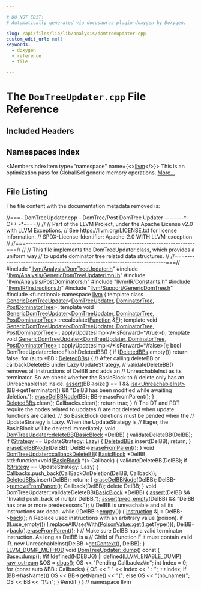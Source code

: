 ```yaml
---

# DO NOT EDIT!
# Automatically generated via docusaurus-plugin-doxygen by Doxygen.

slug: /api/files/lib/lib/analysis/domtreeupdater-cpp
custom_edit_url: null
keywords:
  - doxygen
  - reference
  - file

---
```





# The `DomTreeUpdater.cpp` File Reference

<DoxygenPage pluginConfig={pluginConfig}>



## Included Headers

<IncludesList>
<IncludesListItem
  filePath="llvm/Analysis/DomTreeUpdater.h"
  permalink="/docs/api/files/include/include/llvm/include/llvm/analysis/domtreeupdater-h"
  isLocal="true" />
<IncludesListItem
  filePath="llvm/Analysis/GenericDomTreeUpdaterImpl.h"
  permalink="/docs/api/files/include/include/llvm/include/llvm/analysis/genericdomtreeupdaterimpl-h"
  isLocal="true" />
<IncludesListItem
  filePath="llvm/Analysis/PostDominators.h"
  permalink="/docs/api/files/include/include/llvm/include/llvm/analysis/postdominators-h"
  isLocal="true" />
<IncludesListItem
  filePath="llvm/IR/Constants.h"
  permalink="/docs/api/files/include/include/llvm/include/llvm/ir/constants-h"
  isLocal="true" />
<IncludesListItem
  filePath="llvm/IR/Instructions.h"
  permalink="/docs/api/files/include/include/llvm/include/llvm/ir/instructions-h"
  isLocal="true" />
<IncludesListItem
  filePath="llvm/Support/GenericDomTree.h"
  permalink="/docs/api/files/include/include/llvm/include/llvm/support/genericdomtree-h"
  isLocal="true" />
<IncludesListItem
  filePath="functional"
  permalink=""
  isLocal="false" />
</IncludesList>

## Namespaces Index

<MembersIndex>

<MembersIndexItem
  type="namespace"
  name={<><a href="/docs/api/namespaces/llvm">llvm</a></>}>
This is an optimization pass for GlobalISel generic memory operations. <a href="/docs/api/namespaces/llvm/#details">More...</a>
</MembersIndexItem>

</MembersIndex>


## File Listing

The file content with the documentation metadata removed is:

<ProgramListing>

<Link id="l00001" /><CodeLine lineNumber="1"><span class="doxyHighlightComment">//===- DomTreeUpdater.cpp - DomTree/Post DomTree Updater --------&#42;- C++ -&#42;-===//</span></CodeLine>
<Link id="l00002" /><CodeLine lineNumber="2"><span class="doxyHighlightComment">//</span></CodeLine>
<Link id="l00003" /><CodeLine lineNumber="3"><span class="doxyHighlightComment">// Part of the LLVM Project, under the Apache License v2.0 with LLVM Exceptions.</span></CodeLine>
<Link id="l00004" /><CodeLine lineNumber="4"><span class="doxyHighlightComment">// See https://llvm.org/LICENSE.txt for license information.</span></CodeLine>
<Link id="l00005" /><CodeLine lineNumber="5"><span class="doxyHighlightComment">// SPDX-License-Identifier: Apache-2.0 WITH LLVM-exception</span></CodeLine>
<Link id="l00006" /><CodeLine lineNumber="6"><span class="doxyHighlightComment">//</span></CodeLine>
<Link id="l00007" /><CodeLine lineNumber="7"><span class="doxyHighlightComment">//===----------------------------------------------------------------------===//</span></CodeLine>
<Link id="l00008" /><CodeLine lineNumber="8"><span class="doxyHighlightComment">//</span></CodeLine>
<Link id="l00009" /><CodeLine lineNumber="9"><span class="doxyHighlightComment">// This file implements the DomTreeUpdater class, which provides a uniform way</span></CodeLine>
<Link id="l00010" /><CodeLine lineNumber="10"><span class="doxyHighlightComment">// to update dominator tree related data structures.</span></CodeLine>
<Link id="l00011" /><CodeLine lineNumber="11"><span class="doxyHighlightComment">//</span></CodeLine>
<Link id="l00012" /><CodeLine lineNumber="12"><span class="doxyHighlightComment">//===----------------------------------------------------------------------===//</span></CodeLine>
<Link id="l00013" /><CodeLine lineNumber="13"></CodeLine>
<Link id="l00014" /><CodeLine lineNumber="14"><span class="doxyHighlightPreprocessor">#include &quot;<a href="/docs/api/files/include/include/llvm/include/llvm/analysis/domtreeupdater-h">llvm/Analysis/DomTreeUpdater.h</a>&quot;</span></CodeLine>
<Link id="l00015" /><CodeLine lineNumber="15"><span class="doxyHighlightPreprocessor">#include &quot;<a href="/docs/api/files/include/include/llvm/include/llvm/analysis/genericdomtreeupdaterimpl-h">llvm/Analysis/GenericDomTreeUpdaterImpl.h</a>&quot;</span></CodeLine>
<Link id="l00016" /><CodeLine lineNumber="16"><span class="doxyHighlightPreprocessor">#include &quot;<a href="/docs/api/files/include/include/llvm/include/llvm/analysis/postdominators-h">llvm/Analysis/PostDominators.h</a>&quot;</span></CodeLine>
<Link id="l00017" /><CodeLine lineNumber="17"><span class="doxyHighlightPreprocessor">#include &quot;<a href="/docs/api/files/include/include/llvm/include/llvm/ir/constants-h">llvm/IR/Constants.h</a>&quot;</span></CodeLine>
<Link id="l00018" /><CodeLine lineNumber="18"><span class="doxyHighlightPreprocessor">#include &quot;<a href="/docs/api/files/include/include/llvm/include/llvm/ir/instructions-h">llvm/IR/Instructions.h</a>&quot;</span></CodeLine>
<Link id="l00019" /><CodeLine lineNumber="19"><span class="doxyHighlightPreprocessor">#include &quot;<a href="/docs/api/files/include/include/llvm/include/llvm/support/genericdomtree-h">llvm/Support/GenericDomTree.h</a>&quot;</span></CodeLine>
<Link id="l00020" /><CodeLine lineNumber="20"><span class="doxyHighlightPreprocessor">#include &lt;functional&gt;</span></CodeLine>
<Link id="l00021" /><CodeLine lineNumber="21"></CodeLine>
<Link id="l00022" /><CodeLine lineNumber="22"><span class="doxyHighlightKeyword">namespace </span><span class="doxyHighlight"><a href="/docs/api/namespaces/llvm">llvm</a> &#123;</span></CodeLine>
<Link id="l00023" /><CodeLine lineNumber="23"></CodeLine>
<Link id="l00024" /><CodeLine lineNumber="24"><span class="doxyHighlightKeyword">template</span><span class="doxyHighlight"> </span><span class="doxyHighlightKeyword">class </span><span class="doxyHighlight"><a href="/docs/api/classes/llvm/genericdomtreeupdater">GenericDomTreeUpdater</a>&lt;<a href="/docs/api/classes/llvm/domtreeupdater">DomTreeUpdater</a>, <a href="/docs/api/classes/llvm/dominatortree">DominatorTree</a>,</span></CodeLine>
<Link id="l00025" /><CodeLine lineNumber="25"><span class="doxyHighlight">                                     <a href="/docs/api/classes/llvm/postdominatortree">PostDominatorTree</a>&gt;;</span></CodeLine>
<Link id="l00026" /><CodeLine lineNumber="26"></CodeLine>
<Link id="l00027" /><CodeLine lineNumber="27"><span class="doxyHighlightKeyword">template</span><span class="doxyHighlight"> </span><span class="doxyHighlightKeywordType">void</span></CodeLine>
<Link id="l00028" /><CodeLine lineNumber="28"><span class="doxyHighlight"><a href="/docs/api/classes/llvm/genericdomtreeupdater">GenericDomTreeUpdater</a>&lt;<a href="/docs/api/classes/llvm/domtreeupdater">DomTreeUpdater</a>, <a href="/docs/api/classes/llvm/dominatortree">DominatorTree</a>,</span></CodeLine>
<Link id="l00029" /><CodeLine lineNumber="29"><span class="doxyHighlight">                      <a href="/docs/api/classes/llvm/postdominatortree">PostDominatorTree</a>&gt;::recalculate(<a href="/docs/api/classes/llvm/function">Function</a> &amp;<a href="/docs/api/files/lib/lib/support/md5-cpp/#a96d73bbd7af15cb1fc38c3f4a3bd82e9">F</a>);</span></CodeLine>
<Link id="l00030" /><CodeLine lineNumber="30"></CodeLine>
<Link id="l00031" /><CodeLine lineNumber="31"><span class="doxyHighlightKeyword">template</span><span class="doxyHighlight"> </span><span class="doxyHighlightKeywordType">void</span></CodeLine>
<Link id="l00032" /><CodeLine lineNumber="32"><span class="doxyHighlight"><a href="/docs/api/classes/llvm/genericdomtreeupdater">GenericDomTreeUpdater&lt;DomTreeUpdater, DominatorTree, PostDominatorTree&gt;</a>::</span></CodeLine>
<Link id="l00033" /><CodeLine lineNumber="33"><span class="doxyHighlight">    applyUpdatesImpl&lt;</span><span class="doxyHighlightComment">/&#42;IsForward=&#42;/</span><span class="doxyHighlightKeyword">true</span><span class="doxyHighlight">&gt;();</span></CodeLine>
<Link id="l00034" /><CodeLine lineNumber="34"><span class="doxyHighlightKeyword">template</span><span class="doxyHighlight"> </span><span class="doxyHighlightKeywordType">void</span></CodeLine>
<Link id="l00035" /><CodeLine lineNumber="35"><span class="doxyHighlight"><a href="/docs/api/classes/llvm/genericdomtreeupdater">GenericDomTreeUpdater&lt;DomTreeUpdater, DominatorTree, PostDominatorTree&gt;</a>::</span></CodeLine>
<Link id="l00036" /><CodeLine lineNumber="36"><span class="doxyHighlight">    applyUpdatesImpl&lt;</span><span class="doxyHighlightComment">/&#42;IsForward=&#42;/</span><span class="doxyHighlightKeyword">false</span><span class="doxyHighlight">&gt;();</span></CodeLine>
<Link id="l00037" /><CodeLine lineNumber="37"></CodeLine>
<Link id="l00038" /><CodeLine lineNumber="38"><span class="doxyHighlightKeywordType">bool</span><span class="doxyHighlight"> DomTreeUpdater::forceFlushDeletedBB() &#123;</span></CodeLine>
<Link id="l00039" /><CodeLine lineNumber="39"><span class="doxyHighlight">  </span><span class="doxyHighlightKeywordFlow">if</span><span class="doxyHighlight"> (<a href="/docs/api/classes/llvm/genericdomtreeupdater/#a03640c958debd0b9a525cff8fe5a11ed">DeletedBBs</a>.empty())</span></CodeLine>
<Link id="l00040" /><CodeLine lineNumber="40"><span class="doxyHighlight">    </span><span class="doxyHighlightKeywordFlow">return</span><span class="doxyHighlight"> </span><span class="doxyHighlightKeyword">false</span><span class="doxyHighlight">;</span></CodeLine>
<Link id="l00041" /><CodeLine lineNumber="41"></CodeLine>
<Link id="l00042" /><CodeLine lineNumber="42"><span class="doxyHighlight">  </span><span class="doxyHighlightKeywordFlow">for</span><span class="doxyHighlight"> (</span><span class="doxyHighlightKeyword">auto</span><span class="doxyHighlight"> &#42;BB : <a href="/docs/api/classes/llvm/genericdomtreeupdater/#a03640c958debd0b9a525cff8fe5a11ed">DeletedBBs</a>) &#123;</span></CodeLine>
<Link id="l00043" /><CodeLine lineNumber="43"><span class="doxyHighlight">    </span><span class="doxyHighlightComment">// After calling deleteBB or callbackDeleteBB under Lazy UpdateStrategy,</span></CodeLine>
<Link id="l00044" /><CodeLine lineNumber="44"><span class="doxyHighlight">    </span><span class="doxyHighlightComment">// validateDeleteBB() removes all instructions of DelBB and adds an</span></CodeLine>
<Link id="l00045" /><CodeLine lineNumber="45"><span class="doxyHighlight">    </span><span class="doxyHighlightComment">// UnreachableInst as its terminator. So we check whether the BasicBlock to</span></CodeLine>
<Link id="l00046" /><CodeLine lineNumber="46"><span class="doxyHighlight">    </span><span class="doxyHighlightComment">// delete only has an UnreachableInst inside.</span></CodeLine>
<Link id="l00047" /><CodeLine lineNumber="47"><span class="doxyHighlight">    <a href="/docs/api/files/lib/lib/target/lib/target/amdgpu/silowercontrolflow-cpp/#a4868c5d81c5ccc98c47aeab6244346a0">assert</a>(BB-&gt;size() == 1 &amp;&amp; <a href="/docs/api/namespaces/llvm/#a92ca992e52dddc420f4b069cae06dfbe">isa&lt;UnreachableInst&gt;</a>(BB-&gt;getTerminator()) &amp;&amp;</span></CodeLine>
<Link id="l00048" /><CodeLine lineNumber="48"><span class="doxyHighlight">           </span><span class="doxyHighlightStringLiteral">&quot;DelBB has been modified while awaiting deletion.&quot;</span><span class="doxyHighlight">);</span></CodeLine>
<Link id="l00049" /><CodeLine lineNumber="49"><span class="doxyHighlight">    <a href="/docs/api/classes/llvm/genericdomtreeupdater/#a42eae544363676292b0d6a03d06ba9df">eraseDelBBNode</a>(BB);</span></CodeLine>
<Link id="l00050" /><CodeLine lineNumber="50"><span class="doxyHighlight">    BB-&gt;eraseFromParent();</span></CodeLine>
<Link id="l00051" /><CodeLine lineNumber="51"><span class="doxyHighlight">  &#125;</span></CodeLine>
<Link id="l00052" /><CodeLine lineNumber="52"><span class="doxyHighlight">  <a href="/docs/api/classes/llvm/genericdomtreeupdater/#a03640c958debd0b9a525cff8fe5a11ed">DeletedBBs</a>.clear();</span></CodeLine>
<Link id="l00053" /><CodeLine lineNumber="53"><span class="doxyHighlight">  Callbacks.clear();</span></CodeLine>
<Link id="l00054" /><CodeLine lineNumber="54"><span class="doxyHighlight">  </span><span class="doxyHighlightKeywordFlow">return</span><span class="doxyHighlight"> </span><span class="doxyHighlightKeyword">true</span><span class="doxyHighlight">;</span></CodeLine>
<Link id="l00055" /><CodeLine lineNumber="55"><span class="doxyHighlight">&#125;</span></CodeLine>
<Link id="l00056" /><CodeLine lineNumber="56"></CodeLine>
<Link id="l00057" /><CodeLine lineNumber="57"><span class="doxyHighlightComment">// The DT and PDT require the nodes related to updates</span></CodeLine>
<Link id="l00058" /><CodeLine lineNumber="58"><span class="doxyHighlightComment">// are not deleted when update functions are called.</span></CodeLine>
<Link id="l00059" /><CodeLine lineNumber="59"><span class="doxyHighlightComment">// So BasicBlock deletions must be pended when the</span></CodeLine>
<Link id="l00060" /><CodeLine lineNumber="60"><span class="doxyHighlightComment">// UpdateStrategy is Lazy. When the UpdateStrategy is</span></CodeLine>
<Link id="l00061" /><CodeLine lineNumber="61"><span class="doxyHighlightComment">// Eager, the BasicBlock will be deleted immediately.</span></CodeLine>
<Link id="l00062" /><CodeLine lineNumber="62" lineLink="/docs/api/classes/llvm/domtreeupdater/#adcca375fa8086f6844e863abbf58f83b"><span class="doxyHighlightKeywordType">void</span><span class="doxyHighlight"> <a href="/docs/api/classes/llvm/domtreeupdater/#adcca375fa8086f6844e863abbf58f83b">DomTreeUpdater::deleteBB</a>(<a href="/docs/api/classes/llvm/basicblock">BasicBlock</a> &#42;DelBB) &#123;</span></CodeLine>
<Link id="l00063" /><CodeLine lineNumber="63"><span class="doxyHighlight">  validateDeleteBB(DelBB);</span></CodeLine>
<Link id="l00064" /><CodeLine lineNumber="64"><span class="doxyHighlight">  </span><span class="doxyHighlightKeywordFlow">if</span><span class="doxyHighlight"> (<a href="/docs/api/classes/llvm/genericdomtreeupdater/#a6c1229274a768152e5ed6af3872af602">Strategy</a> == UpdateStrategy::Lazy) &#123;</span></CodeLine>
<Link id="l00065" /><CodeLine lineNumber="65"><span class="doxyHighlight">    <a href="/docs/api/classes/llvm/genericdomtreeupdater/#a03640c958debd0b9a525cff8fe5a11ed">DeletedBBs</a>.insert(DelBB);</span></CodeLine>
<Link id="l00066" /><CodeLine lineNumber="66"><span class="doxyHighlight">    </span><span class="doxyHighlightKeywordFlow">return</span><span class="doxyHighlight">;</span></CodeLine>
<Link id="l00067" /><CodeLine lineNumber="67"><span class="doxyHighlight">  &#125;</span></CodeLine>
<Link id="l00068" /><CodeLine lineNumber="68"></CodeLine>
<Link id="l00069" /><CodeLine lineNumber="69"><span class="doxyHighlight">  <a href="/docs/api/classes/llvm/genericdomtreeupdater/#a42eae544363676292b0d6a03d06ba9df">eraseDelBBNode</a>(DelBB);</span></CodeLine>
<Link id="l00070" /><CodeLine lineNumber="70"><span class="doxyHighlight">  DelBB-&gt;<a href="/docs/api/classes/llvm/basicblock/#a8dd327a937563afdb08250abc43820b0">eraseFromParent</a>();</span></CodeLine>
<Link id="l00071" /><CodeLine lineNumber="71"><span class="doxyHighlight">&#125;</span></CodeLine>
<Link id="l00072" /><CodeLine lineNumber="72"></CodeLine>
<Link id="l00073" /><CodeLine lineNumber="73" lineLink="/docs/api/classes/llvm/domtreeupdater/#aa22a66bf381f2b0a994b4e00cca5eac4"><span class="doxyHighlightKeywordType">void</span><span class="doxyHighlight"> <a href="/docs/api/classes/llvm/domtreeupdater/#aa22a66bf381f2b0a994b4e00cca5eac4">DomTreeUpdater::callbackDeleteBB</a>(</span></CodeLine>
<Link id="l00074" /><CodeLine lineNumber="74"><span class="doxyHighlight">    <a href="/docs/api/classes/llvm/basicblock">BasicBlock</a> &#42;DelBB, std::function&lt;</span><span class="doxyHighlightKeywordType">void</span><span class="doxyHighlight">(<a href="/docs/api/classes/llvm/basicblock">BasicBlock</a> &#42;)&gt; Callback) &#123;</span></CodeLine>
<Link id="l00075" /><CodeLine lineNumber="75"><span class="doxyHighlight">  validateDeleteBB(DelBB);</span></CodeLine>
<Link id="l00076" /><CodeLine lineNumber="76"><span class="doxyHighlight">  </span><span class="doxyHighlightKeywordFlow">if</span><span class="doxyHighlight"> (<a href="/docs/api/classes/llvm/genericdomtreeupdater/#a6c1229274a768152e5ed6af3872af602">Strategy</a> == UpdateStrategy::Lazy) &#123;</span></CodeLine>
<Link id="l00077" /><CodeLine lineNumber="77"><span class="doxyHighlight">    Callbacks.push&#95;back(CallBackOnDeletion(DelBB, Callback));</span></CodeLine>
<Link id="l00078" /><CodeLine lineNumber="78"><span class="doxyHighlight">    <a href="/docs/api/classes/llvm/genericdomtreeupdater/#a03640c958debd0b9a525cff8fe5a11ed">DeletedBBs</a>.insert(DelBB);</span></CodeLine>
<Link id="l00079" /><CodeLine lineNumber="79"><span class="doxyHighlight">    </span><span class="doxyHighlightKeywordFlow">return</span><span class="doxyHighlight">;</span></CodeLine>
<Link id="l00080" /><CodeLine lineNumber="80"><span class="doxyHighlight">  &#125;</span></CodeLine>
<Link id="l00081" /><CodeLine lineNumber="81"></CodeLine>
<Link id="l00082" /><CodeLine lineNumber="82"><span class="doxyHighlight">  <a href="/docs/api/classes/llvm/genericdomtreeupdater/#a42eae544363676292b0d6a03d06ba9df">eraseDelBBNode</a>(DelBB);</span></CodeLine>
<Link id="l00083" /><CodeLine lineNumber="83"><span class="doxyHighlight">  DelBB-&gt;<a href="/docs/api/classes/llvm/basicblock/#a629adad5a5d84929eac0f0b00132af1b">removeFromParent</a>();</span></CodeLine>
<Link id="l00084" /><CodeLine lineNumber="84"><span class="doxyHighlight">  Callback(DelBB);</span></CodeLine>
<Link id="l00085" /><CodeLine lineNumber="85"><span class="doxyHighlight">  </span><span class="doxyHighlightKeyword">delete</span><span class="doxyHighlight"> DelBB;</span></CodeLine>
<Link id="l00086" /><CodeLine lineNumber="86"><span class="doxyHighlight">&#125;</span></CodeLine>
<Link id="l00087" /><CodeLine lineNumber="87"></CodeLine>
<Link id="l00088" /><CodeLine lineNumber="88"><span class="doxyHighlightKeywordType">void</span><span class="doxyHighlight"> DomTreeUpdater::validateDeleteBB(<a href="/docs/api/classes/llvm/basicblock">BasicBlock</a> &#42;DelBB) &#123;</span></CodeLine>
<Link id="l00089" /><CodeLine lineNumber="89"><span class="doxyHighlight">  <a href="/docs/api/files/lib/lib/target/lib/target/amdgpu/silowercontrolflow-cpp/#a4868c5d81c5ccc98c47aeab6244346a0">assert</a>(DelBB &amp;&amp; </span><span class="doxyHighlightStringLiteral">&quot;Invalid push&#95;back of nullptr DelBB.&quot;</span><span class="doxyHighlight">);</span></CodeLine>
<Link id="l00090" /><CodeLine lineNumber="90"><span class="doxyHighlight">  <a href="/docs/api/files/lib/lib/target/lib/target/amdgpu/silowercontrolflow-cpp/#a4868c5d81c5ccc98c47aeab6244346a0">assert</a>(<a href="/docs/api/namespaces/llvm/#ad66c4759666aab78529658362b498c74">pred&#95;empty</a>(DelBB) &amp;&amp; </span><span class="doxyHighlightStringLiteral">&quot;DelBB has one or more predecessors.&quot;</span><span class="doxyHighlight">);</span></CodeLine>
<Link id="l00091" /><CodeLine lineNumber="91"><span class="doxyHighlight">  </span><span class="doxyHighlightComment">// DelBB is unreachable and all its instructions are dead.</span></CodeLine>
<Link id="l00092" /><CodeLine lineNumber="92"><span class="doxyHighlight">  </span><span class="doxyHighlightKeywordFlow">while</span><span class="doxyHighlight"> (!DelBB-&gt;<a href="/docs/api/classes/llvm/basicblock/#a266367eb01c634406b32f816d2d9c6bf">empty</a>()) &#123;</span></CodeLine>
<Link id="l00093" /><CodeLine lineNumber="93"><span class="doxyHighlight">    <a href="/docs/api/classes/llvm/instruction">Instruction</a> &amp;<a href="/docs/api/files/lib/lib/support/md5-cpp/#ac0eafdc9ee161b71e7af98af736952fd">I</a> = DelBB-&gt;<a href="/docs/api/classes/llvm/basicblock/#a2d071e661a02790177ba05f62c7c27d1">back</a>();</span></CodeLine>
<Link id="l00094" /><CodeLine lineNumber="94"><span class="doxyHighlight">    </span><span class="doxyHighlightComment">// Replace used instructions with an arbitrary value (poison).</span></CodeLine>
<Link id="l00095" /><CodeLine lineNumber="95"><span class="doxyHighlight">    </span><span class="doxyHighlightKeywordFlow">if</span><span class="doxyHighlight"> (!<a href="/docs/api/files/lib/lib/support/md5-cpp/#ac0eafdc9ee161b71e7af98af736952fd">I</a>.use&#95;empty())</span></CodeLine>
<Link id="l00096" /><CodeLine lineNumber="96"><span class="doxyHighlight">      <a href="/docs/api/files/lib/lib/support/md5-cpp/#ac0eafdc9ee161b71e7af98af736952fd">I</a>.replaceAllUsesWith(<a href="/docs/api/classes/llvm/poisonvalue/#a1bf08613fb664a2e377a9a72c59a6b66">PoisonValue::get</a>(<a href="/docs/api/files/lib/lib/support/md5-cpp/#ac0eafdc9ee161b71e7af98af736952fd">I</a>.getType()));</span></CodeLine>
<Link id="l00097" /><CodeLine lineNumber="97"><span class="doxyHighlight">    DelBB-&gt;<a href="/docs/api/classes/llvm/basicblock/#a2d071e661a02790177ba05f62c7c27d1">back</a>().<a href="/docs/api/classes/llvm/instruction/#a601ee49a4c4e0babf29bd1cf09036570">eraseFromParent</a>();</span></CodeLine>
<Link id="l00098" /><CodeLine lineNumber="98"><span class="doxyHighlight">  &#125;</span></CodeLine>
<Link id="l00099" /><CodeLine lineNumber="99"><span class="doxyHighlight">  </span><span class="doxyHighlightComment">// Make sure DelBB has a valid terminator instruction. As long as DelBB is a</span></CodeLine>
<Link id="l00100" /><CodeLine lineNumber="100"><span class="doxyHighlight">  </span><span class="doxyHighlightComment">// Child of Function F it must contain valid IR.</span></CodeLine>
<Link id="l00101" /><CodeLine lineNumber="101"><span class="doxyHighlight">  </span><span class="doxyHighlightKeyword">new</span><span class="doxyHighlight"> UnreachableInst(DelBB-&gt;<a href="/docs/api/classes/llvm/basicblock/#aa286a0f7f5d38488d593bb7ef0ba183e">getContext</a>(), DelBB);</span></CodeLine>
<Link id="l00102" /><CodeLine lineNumber="102"><span class="doxyHighlight">&#125;</span></CodeLine>
<Link id="l00103" /><CodeLine lineNumber="103"></CodeLine>
<Link id="l00104" /><CodeLine lineNumber="104"><span class="doxyHighlight"><a href="/docs/api/files/include/include/llvm/include/llvm/support/compiler-h/#aa863693eef567397d9c292da5bf22d34">LLVM&#95;DUMP&#95;METHOD</a></span></CodeLine>
<Link id="l00105" /><CodeLine lineNumber="105" lineLink="/docs/api/classes/llvm/domtreeupdater/#a5b547854a7f9e418222c9823b2602314"><span class="doxyHighlightKeywordType">void</span><span class="doxyHighlight"> <a href="/docs/api/classes/llvm/domtreeupdater/#a5b547854a7f9e418222c9823b2602314">DomTreeUpdater::dump</a>()</span><span class="doxyHighlightKeyword"> const </span><span class="doxyHighlight">&#123;</span></CodeLine>
<Link id="l00106" /><CodeLine lineNumber="106"><span class="doxyHighlight">  <a href="/docs/api/classes/llvm/genericdomtreeupdater/#aefa1d7d67dd758fb993876e62c56890d">Base::dump</a>();</span></CodeLine>
<Link id="l00107" /><CodeLine lineNumber="107"><span class="doxyHighlightPreprocessor">#if !defined(NDEBUG) || defined(LLVM&#95;ENABLE&#95;DUMP)</span></CodeLine>
<Link id="l00108" /><CodeLine lineNumber="108"><span class="doxyHighlight">  <a href="/docs/api/classes/llvm/raw-ostream">raw&#95;ostream</a> &amp;OS = <a href="/docs/api/namespaces/llvm/#a7c46c742c31be54870e2038048e6b391">dbgs</a>();</span></CodeLine>
<Link id="l00109" /><CodeLine lineNumber="109"><span class="doxyHighlight">  OS &lt;&lt; </span><span class="doxyHighlightStringLiteral">&quot;Pending Callbacks:\\n&quot;</span><span class="doxyHighlight">;</span></CodeLine>
<Link id="l00110" /><CodeLine lineNumber="110"><span class="doxyHighlight">  </span><span class="doxyHighlightKeywordType">int</span><span class="doxyHighlight"> Index = 0;</span></CodeLine>
<Link id="l00111" /><CodeLine lineNumber="111"><span class="doxyHighlight">  </span><span class="doxyHighlightKeywordFlow">for</span><span class="doxyHighlight"> (</span><span class="doxyHighlightKeyword">const</span><span class="doxyHighlight"> </span><span class="doxyHighlightKeyword">auto</span><span class="doxyHighlight"> &amp;BB : Callbacks) &#123;</span></CodeLine>
<Link id="l00112" /><CodeLine lineNumber="112"><span class="doxyHighlight">    OS &lt;&lt; </span><span class="doxyHighlightStringLiteral">&quot;  &quot;</span><span class="doxyHighlight"> &lt;&lt; Index &lt;&lt; </span><span class="doxyHighlightStringLiteral">&quot; : &quot;</span><span class="doxyHighlight">;</span></CodeLine>
<Link id="l00113" /><CodeLine lineNumber="113"><span class="doxyHighlight">    ++Index;</span></CodeLine>
<Link id="l00114" /><CodeLine lineNumber="114"><span class="doxyHighlight">    </span><span class="doxyHighlightKeywordFlow">if</span><span class="doxyHighlight"> (BB-&gt;hasName())</span></CodeLine>
<Link id="l00115" /><CodeLine lineNumber="115"><span class="doxyHighlight">      OS &lt;&lt; BB-&gt;getName() &lt;&lt; </span><span class="doxyHighlightStringLiteral">&quot;(&quot;</span><span class="doxyHighlight">;</span></CodeLine>
<Link id="l00116" /><CodeLine lineNumber="116"><span class="doxyHighlight">    </span><span class="doxyHighlightKeywordFlow">else</span></CodeLine>
<Link id="l00117" /><CodeLine lineNumber="117"><span class="doxyHighlight">      OS &lt;&lt; </span><span class="doxyHighlightStringLiteral">&quot;(no&#95;name)(&quot;</span><span class="doxyHighlight">;</span></CodeLine>
<Link id="l00118" /><CodeLine lineNumber="118"><span class="doxyHighlight">    OS &lt;&lt; BB &lt;&lt; </span><span class="doxyHighlightStringLiteral">&quot;)\\n&quot;</span><span class="doxyHighlight">;</span></CodeLine>
<Link id="l00119" /><CodeLine lineNumber="119"><span class="doxyHighlight">  &#125;</span></CodeLine>
<Link id="l00120" /><CodeLine lineNumber="120"><span class="doxyHighlightPreprocessor">#endif</span></CodeLine>
<Link id="l00121" /><CodeLine lineNumber="121"><span class="doxyHighlight">&#125;</span></CodeLine>
<Link id="l00122" /><CodeLine lineNumber="122"></CodeLine>
<Link id="l00123" /><CodeLine lineNumber="123"><span class="doxyHighlight">&#125; </span><span class="doxyHighlightComment">// namespace llvm</span></CodeLine>

</ProgramListing>


</DoxygenPage>
